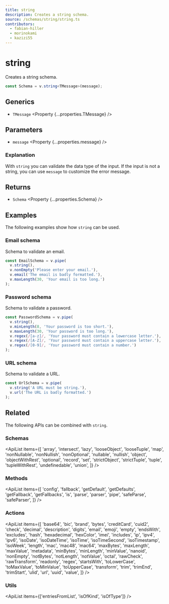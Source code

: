 ```yaml
---
title: string
description: Creates a string schema.
source: /schemas/string/string.ts
contributors:
  - fabian-hiller
  - morinokami
  - kazizi55
---
```



# string

Creates a string schema.

```ts
const Schema = v.string<TMessage>(message);
```

## Generics

- `TMessage` <Property {...properties.TMessage} />

## Parameters

- `message` <Property {...properties.message} />

### Explanation

With `string` you can validate the data type of the input. If the input is not a string, you can use `message` to customize the error message.

## Returns

- `Schema` <Property {...properties.Schema} />

## Examples

The following examples show how `string` can be used.

### Email schema

Schema to validate an email.

```ts
const EmailSchema = v.pipe(
  v.string(),
  v.nonEmpty('Please enter your email.'),
  v.email('The email is badly formatted.'),
  v.maxLength(30, 'Your email is too long.')
);
```

### Password schema

Schema to validate a password.

```ts
const PasswordSchema = v.pipe(
  v.string(),
  v.minLength(8, 'Your password is too short.'),
  v.maxLength(30, 'Your password is too long.'),
  v.regex(/[a-z]/, 'Your password must contain a lowercase letter.'),
  v.regex(/[A-Z]/, 'Your password must contain a uppercase letter.'),
  v.regex(/[0-9]/, 'Your password must contain a number.')
);
```

### URL schema

Schema to validate a URL.

```ts
const UrlSchema = v.pipe(
  v.string('A URL must be string.'),
  v.url('The URL is badly formatted.')
);
```

## Related

The following APIs can be combined with `string`.

### Schemas

<ApiList
  items={[
    'array',
    'intersect',
    'lazy',
    'looseObject',
    'looseTuple',
    'map',
    'nonNullable',
    'nonNullish',
    'nonOptional',
    'nullable',
    'nullish',
    'object',
    'objectWithRest',
    'optional',
    'record',
    'set',
    'strictObject',
    'strictTuple',
    'tuple',
    'tupleWithRest',
    'undefinedable',
    'union',
  ]}
/>

### Methods

<ApiList
  items={[
    'config',
    'fallback',
    'getDefault',
    'getDefaults',
    'getFallback',
    'getFallbacks',
    'is',
    'parse',
    'parser',
    'pipe',
    'safeParse',
    'safeParser',
  ]}
/>

### Actions

<ApiList
  items={[
    'base64',
    'bic',
    'brand',
    'bytes',
    'creditCard',
    'cuid2',
    'check',
    'decimal',
    'description',
    'digits',
    'email',
    'emoji',
    'empty',
    'endsWith',
    'excludes',
    'hash',
    'hexadecimal',
    'hexColor',
    'imei',
    'includes',
    'ip',
    'ipv4',
    'ipv6',
    'isoDate',
    'isoDateTime',
    'isoTime',
    'isoTimeSecond',
    'isoTimestamp',
    'isoWeek',
    'length',
    'mac',
    'mac48',
    'mac64',
    'maxBytes',
    'maxLength',
    'maxValue',
    'metadata',
    'minBytes',
    'minLength',
    'minValue',
    'nanoid',
    'nonEmpty',
    'notBytes',
    'notLength',
    'notValue',
    'octal',
    'rawCheck',
    'rawTransform',
    'readonly',
    'regex',
    'startsWith',
    'toLowerCase',
    'toMaxValue',
    'toMinValue',
    'toUpperCase',
    'transform',
    'trim',
    'trimEnd',
    'trimStart',
    'ulid',
    'url',
    'uuid',
    'value',
  ]}
/>

### Utils

<ApiList items={['entriesFromList', 'isOfKind', 'isOfType']} />
